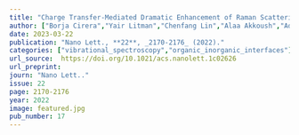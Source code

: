 ```yaml
---
title: "Charge Transfer-Mediated Dramatic Enhancement of Raman Scattering upon Molecular Point Contact Formation"
author: ["Borja Cirera","Yair Litman","Chenfang Lin","Alaa Akkoush","Adnan Hammud","Martin Wolf","Mariana Rossi","Takashi Kumagai"]
date: 2023-03-22
publication: "Nano Lett., **22**, _2170-2176_ (2022)."
categories: ["vibrational_spectroscopy","organic_inorganic_interfaces"]
url_source:  https://doi.org/10.1021/acs.nanolett.1c02626
url_preprint: 
journ: "Nano Lett.."
issue: 22
page: 2170-2176
year: 2022 
image: featured.jpg
pub_number: 17
---
```

